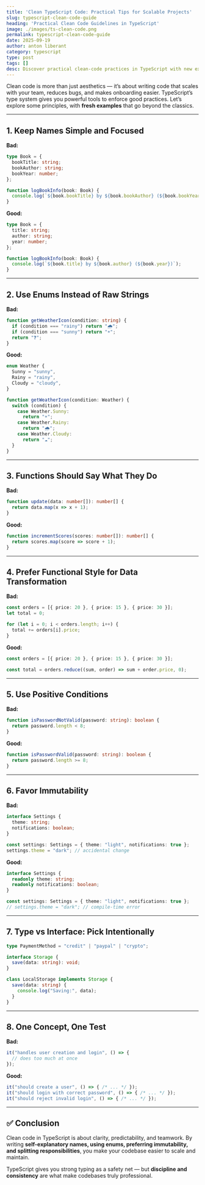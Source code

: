 ```yaml
---
title: 'Clean TypeScript Code: Practical Tips for Scalable Projects'
slug: typescript-clean-code-guide
heading: 'Practical Clean Code Guidelines in TypeScript'
image: ./images/ts-clean-code.png
permalink: typescript-clean-code-guide
date: 2025-09-19
author: anton liberant
category: typescript
type: post
tags: []
desc: Discover practical clean-code practices in TypeScript with new examples and use cases. Learn how to simplify naming, and write more maintainable code.
---
```


Clean code is more than just aesthetics — it’s about writing code that scales with your team, reduces bugs, and makes onboarding easier. TypeScript’s type system gives you powerful tools to enforce good practices. Let’s explore some principles, with **fresh examples** that go beyond the classics.

---

## 1. Keep Names Simple and Focused

**Bad:**

```ts
type Book = {
  bookTitle: string;
  bookAuthor: string;
  bookYear: number;
};

function logBookInfo(book: Book) {
  console.log(`${book.bookTitle} by ${book.bookAuthor} (${book.bookYear})`);
}
```

**Good:**

```ts
type Book = {
  title: string;
  author: string;
  year: number;
};

function logBookInfo(book: Book) {
  console.log(`${book.title} by ${book.author} (${book.year})`);
}
```

---

## 2. Use Enums Instead of Raw Strings

**Bad:**

```ts
function getWeatherIcon(condition: string) {
  if (condition === "rainy") return "🌧️";
  if (condition === "sunny") return "☀️";
  return "❓";
}
```

**Good:**

```ts
enum Weather {
  Sunny = "sunny",
  Rainy = "rainy",
  Cloudy = "cloudy",
}

function getWeatherIcon(condition: Weather) {
  switch (condition) {
    case Weather.Sunny:
      return "☀️";
    case Weather.Rainy:
      return "🌧️";
    case Weather.Cloudy:
      return "☁️";
  }
}
```

---

## 3. Functions Should Say What They Do

**Bad:**

```ts
function update(data: number[]): number[] {
  return data.map(x => x + 1);
}
```

**Good:**

```ts
function incrementScores(scores: number[]): number[] {
  return scores.map(score => score + 1);
}
```

---

## 4. Prefer Functional Style for Data Transformation

**Bad:**

```ts
const orders = [{ price: 20 }, { price: 15 }, { price: 30 }];
let total = 0;

for (let i = 0; i < orders.length; i++) {
  total += orders[i].price;
}
```

**Good:**

```ts
const orders = [{ price: 20 }, { price: 15 }, { price: 30 }];

const total = orders.reduce((sum, order) => sum + order.price, 0);
```
---

## 5. Use Positive Conditions

**Bad:**

```ts
function isPasswordNotValid(password: string): boolean {
  return password.length < 8;
}
```

**Good:**

```ts
function isPasswordValid(password: string): boolean {
  return password.length >= 8;
}
```

---

## 6. Favor Immutability

**Bad:**

```ts
interface Settings {
  theme: string;
  notifications: boolean;
}

const settings: Settings = { theme: "light", notifications: true };
settings.theme = "dark"; // accidental change
```

**Good:**

```ts
interface Settings {
  readonly theme: string;
  readonly notifications: boolean;
}

const settings: Settings = { theme: "light", notifications: true };
// settings.theme = "dark"; // compile-time error
```

---

## 7. Type vs Interface: Pick Intentionally

```ts
type PaymentMethod = "credit" | "paypal" | "crypto";

interface Storage {
  save(data: string): void;
}

class LocalStorage implements Storage {
  save(data: string) {
    console.log("Saving:", data);
  }
}
```

---

## 8. One Concept, One Test

**Bad:**

```ts
it("handles user creation and login", () => {
  // does too much at once
});
```

**Good:**

```ts
it("should create a user", () => { /* ... */ });
it("should login with correct password", () => { /* ... */ });
it("should reject invalid login", () => { /* ... */ });
```
---

## ✅ Conclusion

Clean code in TypeScript is about clarity, predictability, and teamwork. By writing **self-explanatory names, using enums, preferring immutability, and splitting responsibilities**, you make your codebase easier to scale and maintain.

TypeScript gives you strong typing as a safety net — but **discipline and consistency** are what make codebases truly professional.